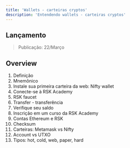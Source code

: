---
title: 'Wallets - carteiras cryptos'
description: 'Entendendo wallets - carteiras cryptos'
---

## Lançamento

> Publicação: 22/Março

## Overview

1. Definição
2. Mnemônico
3. Instale sua primeira carteira da web: Nifty wallet
4. Conecte-se à RSK Academy
5. RSK faucet
6. Transfer - transferência
7. Verifique seu saldo
8. Inscrição em um curso da RSK Academy
9. Contas Ethereum e RSK
10. Checksum
11. Carteiras: Metamask vs Nifty
12. Account vs UTXO
13. Tipos: hot, cold, web, paper, hard


